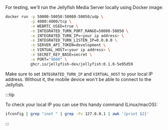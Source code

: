 For testing, we'll run the Jellyfish Media Server locally using Docker image:

```bash
docker run -p 50000-50050:50000-50050/udp \
           -p 4000:4000/tcp \
           -e WEBRTC_USED=true \
           -e INTEGRATED_TURN_PORT_RANGE=50000-50050 \
           -e INTEGRATED_TURN_IP=<your ip address> \
           -e INTEGRATED_TURN_LISTEN_IP=0.0.0.0 \
           -e SERVER_API_TOKEN=development \
           -e VIRTUAL_HOST=<your ip address> \
           -e SECRET_KEY_BASE=secret \
           -e PORT="4000" \
           ghcr.io/jellyfish-dev/jellyfish:0.1.0-5e95d59
```

Make sure to set `INTEGRATED_TURN_IP` and `VIRTUAL_HOST` to your local IP address. Without it, the mobile device won't be able to connect to the Jellyfish.

:::tip

To check your local IP you can use this handy command (Linux/macOS):

```bash
ifconfig | grep "inet " | grep -Fv 127.0.0.1 | awk '{print $2}'
```

:::
